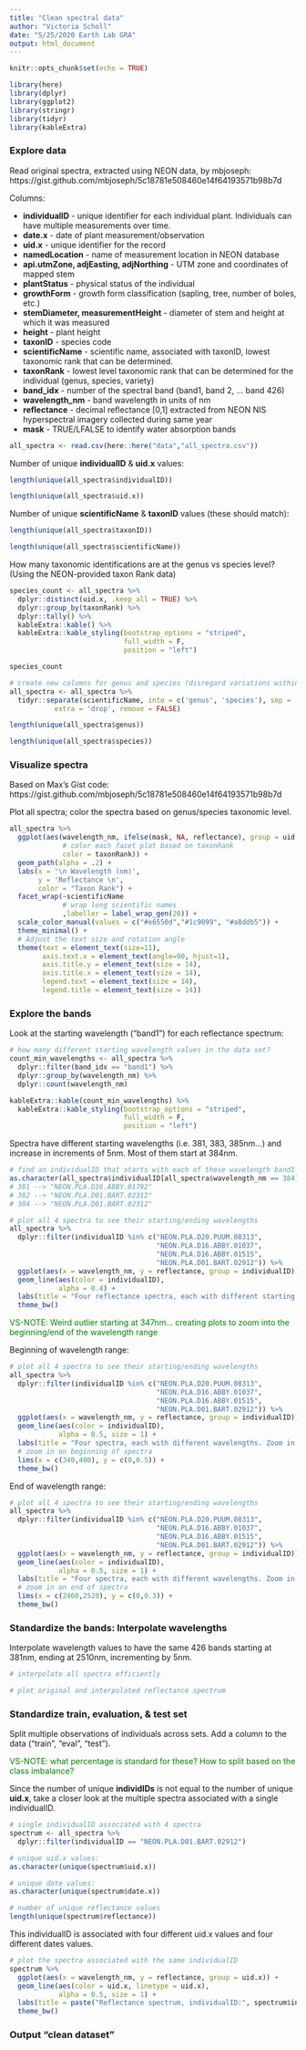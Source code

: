 ```yaml
---
title: "Clean spectral data"
author: "Victoria Scholl"
date: "5/25/2020 Earth Lab GRA"
output: html_document
---
```


```r
knitr::opts_chunk$set(echo = TRUE)

library(here)
library(dplyr)
library(ggplot2)
library(stringr)
library(tidyr)
library(kableExtra)
```

### Explore data

Read original spectra, extracted using NEON data, by mbjoseph: https://gist.github.com/mbjoseph/5c18781e508460e14f64193571b98b7d 

Columns: 

* **individualID** - unique identifier for each individual plant. Individuals can have multiple measurements over time.
* **date.x** - date of plant measurement/observation
* **uid.x** - unique identifier for the record
* **namedLocation** - name of measurement location in NEON database
* **api.utmZone, adjEasting, adjNorthing** - UTM zone and coordinates of mapped stem
* **plantStatus** - physical status of the individual
* **growthForm** - growth form classification (sapling, tree, number of boles, etc.)
* **stemDiameter, measurementHeight** - diameter of stem and height at which it was measured 
* **height** - plant height 
* **taxonID** - species code
* **scientificName** - scientific name, associated with taxonID, lowest taxonomic rank that can be determined.
* **taxonRank** - lowest level taxonomic rank that can be determined for the individual (genus, species, variety)
* **band_idx** - number of the spectral band (band1, band 2, ... band 426)
* **wavelength_nm** - band wavelength in units of nm
* **reflectance** - decimal reflectance [0,1] extracted from NEON NIS hyperspectral imagery collected during same year
* **mask** - TRUE/LFALSE to identify water absorption bands


```r
all_spectra <- read.csv(here::here("data","all_spectra.csv"))
```

Number of unique **individualID** & **uid.x** values: 

```r
length(unique(all_spectra$individualID))

length(unique(all_spectra$uid.x))
```

Number of unique **scientificName** & **taxonID** values (these should match):

```r
length(unique(all_spectra$taxonID))

length(unique(all_spectra$scientificName))
```

How many taxonomic identifications are at the genus vs species level? (Using the NEON-provided taxon Rank data)

```r
species_count <- all_spectra %>% 
  dplyr::distinct(uid.x, .keep_all = TRUE) %>%
  dplyr::group_by(taxonRank) %>% 
  dplyr::tally() %>% 
  kableExtra::kable() %>%
  kableExtra::kable_styling(bootstrap_options = "striped", 
                            full_width = F, 
                            position = "left")

species_count
```


```r
# create new columns for genus and species (disregard variations within species) 
all_spectra <- all_spectra %>% 
  tidyr::separate(scientificName, into = c('genus', 'species'), sep = ' ', 
           extra = 'drop', remove = FALSE)

length(unique(all_spectra$genus))

length(unique(all_spectra$species))
```


### Visualize spectra 

Based on Max's Gist code: https://gist.github.com/mbjoseph/5c18781e508460e14f64193571b98b7d 

Plot all spectra; color the spectra based on genus/species taxonomic level. 

```r
all_spectra %>%
  ggplot(aes(wavelength_nm, ifelse(mask, NA, reflectance), group = uid.x,
             # color each facet plot based on taxonRank
             color = taxonRank)) +
  geom_path(alpha = .2) +
  labs(x = '\n Wavelength (nm)',
       y = 'Reflectance \n',
       color = "Taxon Rank") + 
  facet_wrap(~scientificName
             # wrap long scientific names
             ,labeller = label_wrap_gen(20)) + 
  scale_color_manual(values = c("#e6550d","#1c9099", "#a8ddb5")) + 
  theme_minimal() + 
  # Adjust the text size and rotation angle 
  theme(text = element_text(size=11),
        axis.text.x = element_text(angle=90, hjust=1),
        axis.title.y = element_text(size = 14),
        axis.title.x = element_text(size = 14),
        legend.text = element_text(size = 14),
        legend.title = element_text(size = 14))
```


### Explore the bands

Look at the starting wavelength ("band1") for each reflectance spectrum: 

```r
# how many different starting wavelength values in the data set? 
count_min_wavelengths <- all_spectra %>%
  dplyr::filter(band_idx == "band1") %>% 
  dplyr::group_by(wavelength_nm) %>%
  dplyr::count(wavelength_nm)

kableExtra::kable(count_min_wavelengths) %>%
  kableExtra::kable_styling(bootstrap_options = "striped", 
                            full_width = F, 
                            position = "left")
```

Spectra have different starting wavelengths (i.e. 381, 383, 385nm...) and increase in increments of 5nm. Most of them start at 384nm. 

```r
# find an individualID that starts with each of these wavelength band1 values
as.character(all_spectra$individualID[all_spectra$wavelength_nm == 384][1])
# 381 --> "NEON.PLA.D16.ABBY.01792"
# 382 --> "NEON.PLA.D01.BART.02312"
# 384 --> "NEON.PLA.D01.BART.02312"
```


```r
# plot all 4 spectra to see their starting/ending wavelengths
all_spectra %>% 
  dplyr::filter(individualID %in% c("NEON.PLA.D20.PUUM.08313", 
                                    "NEON.PLA.D16.ABBY.01037",
                                    "NEON.PLA.D16.ABBY.01515",
                                    "NEON.PLA.D01.BART.02912")) %>%
  ggplot(aes(x = wavelength_nm, y = reflectance, group = individualID)) +
  geom_line(aes(color = individualID), 
            alpha = 0.4) +
  labs(title = "Four reflectance spectra, each with different starting wavelength") + 
  theme_bw()
```

<p style="color:green">VS-NOTE: Weird outlier starting at 347nm... creating plots to zoom into the beginning/end of the wavelength range</p>

Beginning of wavelength range: 

```r
# plot all 4 spectra to see their starting/ending wavelengths
all_spectra %>% 
  dplyr::filter(individualID %in% c("NEON.PLA.D20.PUUM.08313", 
                                    "NEON.PLA.D16.ABBY.01037",
                                    "NEON.PLA.D16.ABBY.01515",
                                    "NEON.PLA.D01.BART.02912")) %>%
  ggplot(aes(x = wavelength_nm, y = reflectance, group = individualID)) +
  geom_line(aes(color = individualID), 
            alpha = 0.5, size = 1) +
  labs(title = "Four spectra, each with different wavelengths. Zoom in on beginning of spectra") + 
  # zoom in on beginning of spectra
  lims(x = c(340,400), y = c(0,0.5)) +
  theme_bw()
```

End of wavelength range: 

```r
# plot all 4 spectra to see their starting/ending wavelengths
all_spectra %>% 
  dplyr::filter(individualID %in% c("NEON.PLA.D20.PUUM.08313", 
                                    "NEON.PLA.D16.ABBY.01037",
                                    "NEON.PLA.D16.ABBY.01515",
                                    "NEON.PLA.D01.BART.02912")) %>%
  ggplot(aes(x = wavelength_nm, y = reflectance, group = individualID)) +
  geom_line(aes(color = individualID), 
            alpha = 0.5, size = 1) +
  labs(title = "Four spectra, each with different wavelengths. Zoom in on end of spectra") + 
  # zoom in on end of spectra
  lims(x = c(2460,2520), y = c(0,0.3)) + 
  theme_bw()
```


### Standardize the bands: Interpolate wavelengths 

Interpolate wavelength values to have the same 426 bands starting at 381nm, ending at 2510nm, incrementing by 5nm. 

```r
# interpolate all spectra efficiently 

```


```r
# plot original and interpolated reflectance spectrum
```

### Standardize train, evaluation, & test set

Split multiple observations of individuals across sets. Add a column to the data (“train”, “eval”, “test”).

<p style="color:green">VS-NOTE: what percentage is standard for these? How to split based on the class imbalance?</p>









Since the number of unique **individIDs** is not equal to the number of unique **uid.x**, take a closer look at the multiple spectra associated with a single individualID. 

```r
# single individualID associated with 4 spectra 
spectrum <- all_spectra %>% 
  dplyr::filter(individualID == "NEON.PLA.D01.BART.02912") 

# unique uid.x values: 
as.character(unique(spectrum$uid.x))

# unique date values: 
as.character(unique(spectrum$date.x))

# number of unique reflectance values
length(unique(spectrum$reflectance))
```

This individualID is associated with four different uid.x values and four different dates values. 

```r
# plot the spectra associated with the same individualID
spectrum %>% 
  ggplot(aes(x = wavelength_nm, y = reflectance, group = uid.x)) +
  geom_line(aes(color = uid.x, linetype = uid.x), 
            alpha = 0.5, size = 1) +
  labs(title = paste("Reflectance spectrum, individualID:", spectrum$individualID)) + 
  theme_bw()
```








### Output "clean dataset" 



